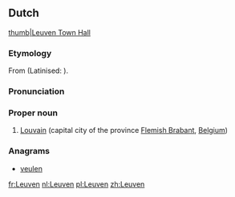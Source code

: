 ==Dutch==
{{wikipedia|lang=nl}}
[[file:Leuven.jpg|thumb|Leuven Town Hall]]

===Etymology===
From {{inh|nl|dum|Loven}} (Latinised: {{term|Lovanium|lang=la}}).

===Pronunciation===
{{IPA|/ˈløːvə(n)/|lang=nl}}

===Proper noun===
{{nl-proper noun|n}}

# [[Louvain]] (capital city of the province [[Flemish Brabant]], [[Belgium]])

===Anagrams===
* [[veulen#Dutch|veulen]]

[[fr:Leuven]]
[[nl:Leuven]]
[[pl:Leuven]]
[[zh:Leuven]]